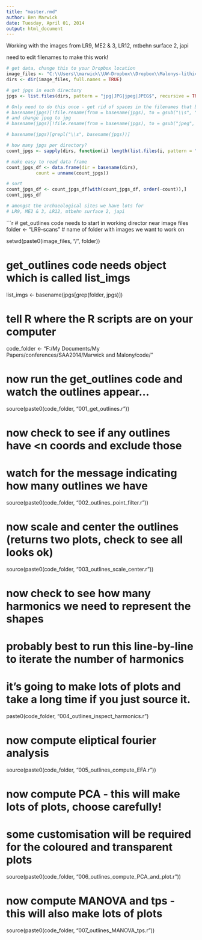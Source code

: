 ```yaml
---
title: "master.rmd"
author: Ben Marwick
date: Tuesday, April 01, 2014
output: html_document
---
```


Working with the images from LR9, ME2 & 3, LR12, mtbehn surface 2, japi

need to edit filenames to make this work!

```r
# get data, change this to your Dropbox location
image_files <- "C:\\Users\\marwick\\UW-Dropbox\\Dropbox\\Malonys-lithic-scan-data"
dirs <- dir(image_files, full.names = TRUE)

# get jpgs in each directory
jpgs <- list.files(dirs, pattern = "jpg|JPG|jpeg|JPEG$", recursive = TRUE, full.names = TRUE)

# Only need to do this once - get rid of spaces in the filenames that break the workflow
# basename(jpgs)[!file.rename(from = basename(jpgs), to = gsub("\\s", "", basename(jpgs)))]
# and change jpeg to jpg
# basename(jpgs)[!file.rename(from = basename(jpgs), to = gsub("jpeg", "jpg", basename(jpgs)))]

# basename(jpgs)[grepl("\\s", basename(jpgs))]

# how many jpgs per directory?
count_jpgs <- sapply(dirs, function(i) length(list.files(i, pattern = "jpg|JPG|jpeg|JPEG$", full.names = TRUE)))

# make easy to read data frame
count_jpgs_df <- data.frame(dir = basename(dirs), 
           count = unname(count_jpgs))

# sort
count_jpgs_df <- count_jpgs_df[with(count_jpgs_df, order(-count)),]
count_jpgs_df

# amongst the archaeological sites we have lots for
# LR9, ME2 & 3, LR12, mtbehn surface 2, japi
```



```r
# get_outlines code needs to start in working director near image files
folder <- "LR9-scans" # name of folder with images we want to work on

setwd(paste0(image_files, "/", folder))

# get_outlines code needs object which is called list_imgs

list_imgs <- basename(jpgs[grep(folder, jpgs)])

# tell R where the R scripts are on your computer
code_folder <- "F:/My Documents/My Papers/conferences/SAA2014/Marwick and Malony/code/"

# now run the get_outlines code and watch the outlines appear...
source(paste0(code_folder, "001_get_outlines.r"))

# now check to see if any outlines have <n coords and exclude those
# watch for the message indicating how many outlines we have
source(paste0(code_folder, "002_outlines_point_filter.r"))

# now scale and center the outlines (returns two plots, check to see all looks ok)
source(paste0(code_folder, "003_outlines_scale_center.r"))

# now check to see how many harmonics we need to represent the shapes
# probably best to run this line-by-line to iterate the number of harmonics
# it's going to make lots of plots and take a long time if you just source it.
paste0(code_folder, "004_outlines_inspect_harmonics.r")

# now compute eliptical fourier analysis
source(paste0(code_folder, "005_outlines_compute_EFA.r"))

# now compute PCA - this will make lots of plots, choose carefully!
# some customisation will be required for the coloured and transparent plots
source(paste0(code_folder, "006_outlines_compute_PCA_and_plot.r"))

# now compute MANOVA and tps - this will also make lots of plots
source(paste0(code_folder, "007_outlines_MANOVA_tps.r"))



